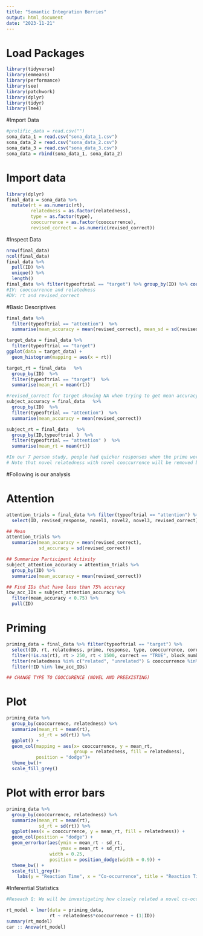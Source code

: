 ```yaml
---
title: "Semantic Integration Berries"
output: html_document
date: "2023-11-21"
---
```

# Load Packages
```r
library(tidyverse)
library(emmeans)
library(performance)
library(see)
library(patchwork)
library(dplyr)
library(tidyr)
library(lme4)
```


#Import Data 
```r
#prolific_data = read.csv("")
sona_data_1 = read.csv("sona_data_1.csv")
sona_data_2 = read.csv("sona_data_2.csv")
sona_data_3 = read.csv("sona_data_3.csv")
sona_data = rbind(sona_data_1, sona_data_2)
```

# Import data 
```r
library(dplyr)
final_data = sona_data %>%
  mutate(rt = as.numeric(rt),
         relatedness = as.factor(relatedness),
         type = as.factor(type),
         cooccurrence = as.factor(cooccurrence),
         revised_correct = as.numeric(revised_correct))
```

#Inspect Data 
```r
nrow(final_data)
ncol(final_data)
final_data %>%
  pull(ID) %>% 
  unique() %>%
  length()
final_data %>% filter(typeoftrial == "target") %>% group_by(ID) %>% count()
#IV: cooccurrence and relatedness
#DV: rt and revised_correct

```

#Basic Descriptives 
```r
final_data %>%
  filter(typeoftrial == "attention")  %>% 
  summarise(mean_accuracy = mean(revised_correct), mean_sd = sd(revised_correct))

target_data = final_data %>%
  filter(typeoftrial == "target") 
ggplot(data = target_data) +
  geom_histogram(mapping = aes(x = rt))

target_rt = final_data   %>% 
  group_by(ID)  %>% 
  filter(typeoftrial == "target")  %>% 
  summarise(mean_rt = mean(rt))

#revised_correct for target showing NA when trying to get mean accuracy and rt 
subject_accuracy = final_data   %>% 
  group_by(ID)  %>% 
  filter(typeoftrial == "attention")  %>% 
  summarise(mean_accuracy = mean(revised_correct))

subject_rt = final_data   %>% 
  group_by(ID,typeoftrial )  %>% 
  filter(typeoftrial == "attention" )  %>% 
  summarise(mean_rt = mean(rt))

#In our 7 person study, people had quicker responses when the prime word was a related word that was trained with our target words (apple/horse)like dodish and represents a new co-occurence association. In the pre-existing co-occurence condition, surprisingly related prime words like caramelizing did not show faster reaction times compared to unrelated prime words like narrow. 
# Note that novel relatedness with novel cooccurrence will be removed because that is the practice condition. 
```


#Following is our analysis 

# Attention

```r
attention_trials = final_data %>% filter(typeoftrial == "attention") %>%
  select(ID, revised_response, novel1, novel2, novel3, revised_correct)

## Mean
attention_trials %>%
  summarize(mean_accuracy = mean(revised_correct),
            sd_accuracy = sd(revised_correct))

## Summarize Participant Activity 
subject_attention_accuracy = attention_trials %>%
  group_by(ID) %>%
  summarize(mean_accuracy = mean(revised_correct))

## Find IDs that have less than 75% accuracy
low_acc_IDs = subject_attention_accuracy %>%
  filter(mean_accuracy < 0.75) %>%
  pull(ID)
```

# Priming
```r
priming_data = final_data %>% filter(typeoftrial == "target") %>%
  select(ID, rt, relatedness, prime, response, type, cooccurrence, correct, block_number, target, correct_key) %>%
  filter(!is.na(rt), rt > 250, rt < 1500, correct == "TRUE", block_number == 1) %>%
  filter(relatedness %in% c("related", "unrelated") & cooccurrence %in% c("novel", "preexisting")) %>%
  filter(!ID %in% low_acc_IDs)

## CHANGE TYPE TO COOCCURENCE (NOVEL AND PREEXISTING)
```


# Plot 
```r
priming_data %>% 
  group_by(cooccurrence, relatedness) %>%
  summarize(mean_rt = mean(rt),
            sd_rt = sd(rt)) %>%
  ggplot() +
  geom_col(mapping = aes(x= cooccurrence, y = mean_rt,
                         group = relatedness, fill = relatedness),
           position = "dodge")+
  theme_bw()+
  scale_fill_grey()
```

# Plot with error bars
```r
priming_data %>%
  group_by(cooccurrence, relatedness) %>%
  summarize(mean_rt = mean(rt),
            sd_rt = sd(rt)) %>%
  ggplot(aes(x = cooccurrence, y = mean_rt, fill = relatedness)) +
  geom_col(position = "dodge") +
  geom_errorbar(aes(ymin = mean_rt - sd_rt,
                    ymax = mean_rt + sd_rt),
                width = 0.25,
                position = position_dodge(width = 0.9)) +
  theme_bw() +
  scale_fill_grey()+
    labs(y = "Reaction Time", x = "Co-occurrence", title = "Reaction Time by Co-occurrence and Relatedness")

```


#Inferential Statistics 
```r
#Reseach Q: We will be investigating how closely related a novel co-occurring word is to the target word compared to pre-existing co-occurring related and unrelated words. We are asking if the novel co-occurring words are as integrated into our semantic network as pre-existing related words. 

rt_model = lmer(data = priming_data,
                rt ~ relatedness*cooccurrence + (1|ID))
summary(rt_model)
car :: Anova(rt_model)
```

